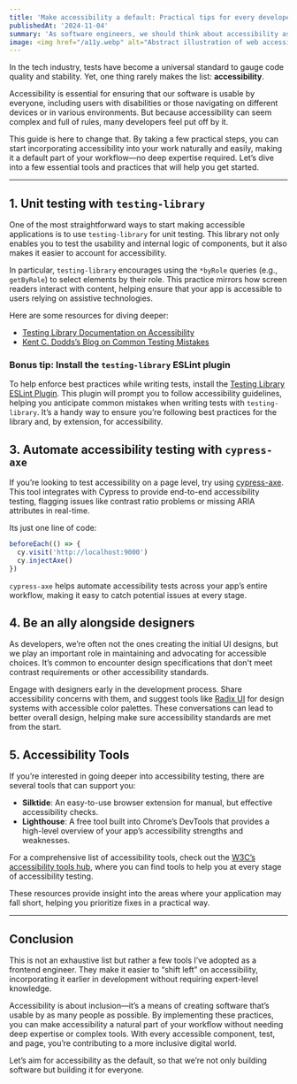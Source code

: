 ```yaml
---
title: 'Make accessibility a default: Practical tips for every developer'
publishedAt: '2024-11-04'
summary: 'As software engineers, we should think about accessibility as a fundamental part of code quality. Here are some steps you can take to start building accessible applications without needing to be an accessibility expert from the get-go.'
image: <img href="/a11y.webp" alt="Abstract illustration of web accessibility, featuring visual elements like an ear, eye, screen reader symbols, and webpage interface components, representing inclusive design for diverse user needs." />
---
```


In the tech industry, tests have become a universal standard to gauge code quality and stability. Yet, one thing rarely makes the list: **accessibility**.

Accessibility is essential for ensuring that our software is usable by everyone, including users with disabilities or those navigating on different devices or in various environments. But because accessibility can seem complex and full of rules, many developers feel put off by it.

This guide is here to change that. By taking a few practical steps, you can start incorporating accessibility into your work naturally and easily, making it a default part of your workflow—no deep expertise required. Let’s dive into a few essential tools and practices that will help you get started.

---

## 1. Unit testing with `testing-library`

One of the most straightforward ways to start making accessible applications is to use `testing-library` for unit testing. This library not only enables you to test the usability and internal logic of components, but it also makes it easier to account for accessibility.

In particular, `testing-library` encourages using the `*byRole` queries (e.g., `getByRole`) to select elements by their role. This practice mirrors how screen readers interact with content, helping ensure that your app is accessible to users relying on assistive technologies.

Here are some resources for diving deeper:
- <a href="https://testing-library.com/docs/dom-testing-library/api-accessibility/#testing-for-accessibility" target="_blank" rel="noopener noreferrer">Testing Library Documentation on Accessibility</a>
- <a href="https://kentcdodds.com/blog/common-mistakes-with-react-testing-library" target="_blank" rel="noopener noreferrer">Kent C. Dodds’s Blog on Common Testing Mistakes</a>

### Bonus tip: Install the `testing-library` ESLint plugin

To help enforce best practices while writing tests, install the <a href="https://github.com/testing-library/eslint-plugin-testing-library" target="_blank" rel="noopener noreferrer">Testing Library ESLint Plugin</a>. This plugin will prompt you to follow accessibility guidelines, helping you anticipate common mistakes when writing tests with `testing-library`. It’s a handy way to ensure you’re following best practices for the library and, by extension, for accessibility.

## 3. Automate accessibility testing with `cypress-axe`

If you’re looking to test accessibility on a page level, try using <a href="https://www.npmjs.com/package/cypress-axe" target="_blank" rel="noopener noreferrer">cypress-axe</a>. This tool integrates with Cypress to provide end-to-end accessibility testing, flagging issues like contrast ratio problems or missing ARIA attributes in real-time.

Its just one line of code:

```js
beforeEach(() => {
  cy.visit('http://localhost:9000')
  cy.injectAxe()
})
```

`cypress-axe` helps automate accessibility tests across your app’s entire workflow, making it easy to catch potential issues at every stage.

## 4. Be an ally alongside designers

As developers, we’re often not the ones creating the initial UI designs, but we play an important role in maintaining and advocating for accessible choices. It’s common to encounter design specifications that don't meet contrast requirements or other accessibility standards. 

Engage with designers early in the development process. Share accessibility concerns with them, and suggest tools like <a href="https://www.radix-ui.com/" target="_blank" rel="noopener noreferrer">Radix UI</a> for design systems with accessible color palettes. These conversations can lead to better overall design, helping make sure accessibility standards are met from the start.

## 5. Accessibility Tools

If you’re interested in going deeper into accessibility testing, there are several tools that can support you:
- **Silktide**: An easy-to-use browser extension for manual, but effective accessibility checks.
- **Lighthouse**: A free tool built into Chrome’s DevTools that provides a high-level overview of your app’s accessibility strengths and weaknesses.

For a comprehensive list of accessibility tools, check out the <a href="https://www.w3.org/WAI/test-evaluate/tools/list/" target="_blank" rel="noopener noreferrer">W3C’s accessibility tools hub</a>, where you can find tools to help you at every stage of accessibility testing. 

These resources provide insight into the areas where your application may fall short, helping you prioritize fixes in a practical way.

---

## Conclusion

This is not an exhaustive list but rather a few tools I’ve adopted as a frontend engineer. They make it easier to “shift left” on accessibility, incorporating it earlier in development without requiring expert-level knowledge. 

Accessibility is about inclusion—it’s a means of creating software that’s usable by as many people as possible. By implementing these practices, you can make accessibility a natural part of your workflow without needing deep expertise or complex tools. With every accessible component, test, and page, you’re contributing to a more inclusive digital world.

Let’s aim for accessibility as the default, so that we’re not only building software but building it for everyone.
